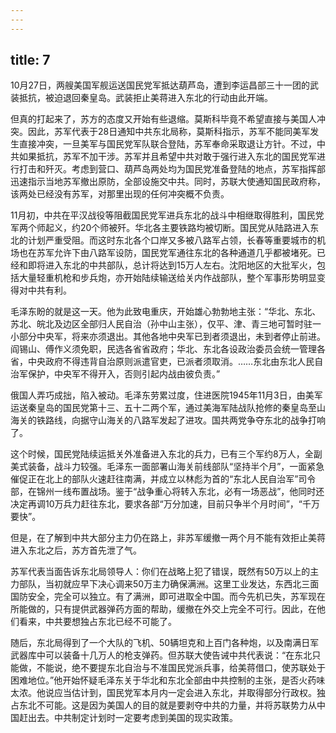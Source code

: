 ```yaml
---
---
---
```

title: 7
---




10月27日，两艘美国军舰运送国民党军抵达葫芦岛，遭到李运昌部三十一团的武装抵抗，被迫退回秦皇岛。武装拒止美蒋进入东北的行动由此开端。

但真的打起来了，苏方的态度又开始有些退缩。莫斯科毕竟不希望直接与美国人冲突。因此，苏军代表于28日通知中共东北局称，莫斯科指示，苏军不能同美军发生直接冲突，一旦美军与国民党军队联合登陆，苏军奉命采取退让方针。不过，中共如果抵抗，苏军不加干涉。苏军并且希望中共对敢于强行进入东北的国民党军进行打击和歼灭。考虑到营口、葫芦岛两处均为国民党准备登陆的地点，苏军指挥部迅速指示当地苏军撤出原防，全部设施交中共。同时，苏联大使通知国民政府称，该两处已经没有苏军，对那里出现的任何冲突概不负责。

11月初，中共在平汉战役等阻截国民党军进兵东北的战斗中相继取得胜利，国民党军两个师起义，约20个师被歼。华北各主要铁路均被切断。国民党从陆路进入东北的计划严重受阻。而这时东北各个口岸又多被八路军占领，长春等重要城市的机场也在苏军允许下由八路军设防，国民党军通往东北的各种通道几乎都被堵死。已经和即将进入东北的中共部队，总计将达到15万人左右。沈阳地区的大批军火，包括大量轻重机枪和步兵炮，亦开始陆续输送给关内作战部队，整个军事形势明显变得对中共有利。

毛泽东盼的就是这一天。他为此致电重庆，开始雄心勃勃地主张：“华北、东北、苏北、皖北及边区全部归人民自治（孙中山主张），仅平、津、青三地可暂时驻一小部分中央军，将来亦须退出。其他各地中央军已到者须退出，未到者停止前进。阎锡山、傅作义须免职，民选各省省政府；华北、东北各设政治委员会统一管理各省，中央政府不得违背自治原则派遣官吏，已派者须取消。……东北由东北人民自治军保护，中央军不得开入，否则引起内战由彼负责。”

俄国人弄巧成拙，陷入被动。毛泽东劳累过度，住进医院1945年11月3日，由美军运送秦皇岛的国民党第十三、五十二两个军，通过美海军陆战队抢修的秦皇岛至山海关的铁路线，向据守山海关的八路军发起了进攻。国共两党争夺东北的战争打响了。

这个时候，国民党陆续运抵关外准备进入东北的兵力，已有三个军约8万人，全副美式装备，战斗力较强。毛泽东一面部署山海关前线部队“坚持半个月”，一面紧急催促正在北上的部队火速赶往南满，并成立以林彪为首的“东北人民自治军”司令部，在锦州一线布置战场。鉴于“战争重心将转入东北，必有一场恶战”，他同时还决定再调10万兵力赶往东北，要求各部“万分加速，目前只争半个月时间”，“千万要快”。

但是，在了解到中共大部分主力仍在路上，非苏军缓撤一两个月不能有效拒止美蒋进入东北之后，苏方首先泄了气。

苏军代表当面告诉东北局领导人：你们在战略上犯了错误，既然有50万以上的主力部队，当初就应早下决心调来50万主力确保满洲。这里工业发达，东西北三面国防安全，完全可以独立。有了满洲，即可进取全中国。而今先机已失，苏军现在所能做的，只有提供武器弹药方面的帮助，缓撤在外交上完全不可行。因此，在他们看来，中共要想独占东北已经不可能了。

随后，东北局得到了一个大队的飞机、50辆坦克和上百门各种炮，以及南满日军武器库中可以装备十几万人的枪支弹药。但苏联大使告诫中共代表说：“在东北只能做，不能说，绝不要提东北自治与不准国民党派兵事，给美蒋借口，使苏联处于困难地位。”他开始怀疑毛泽东关于华北和东北全部由中共控制的主张，是否火药味太浓。他说应当估计到，国民党军本月内一定会进入东北，并取得部分行政权。独占东北不可能。这是因为美国人的目的就是要剥夺中共的力量，并将苏联势力从中国赶出去。中共制定计划时一定要考虑到美国的现实政策。